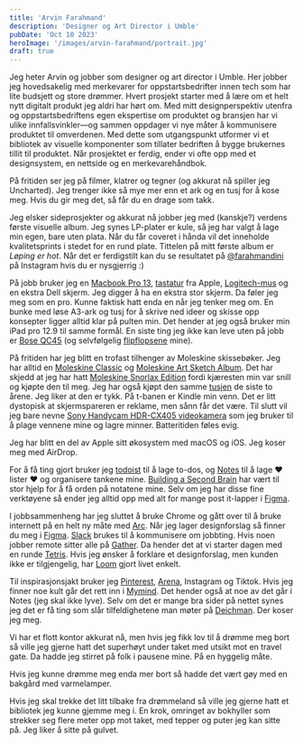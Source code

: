 ```yaml
---
title: 'Arvin Farahmand'
description: 'Designer og Art Director i Umble'
pubDate: 'Oct 10 2023'
heroImage: '/images/arvin-farahmand/portrait.jpg'
draft: true
---
```








<Question1/>

Jeg heter Arvin og jobber som designer og art director i Umble. Her jobber jeg hovedsakelig med merkevarer for oppstartsbedrifter innen tech som har lite budsjett og store drømmer.
Hvert prosjekt starter med å lære om et helt nytt digitalt produkt jeg aldri har hørt om. Med mitt designperspektiv utenfra og oppstartsbedriftens egen ekspertise om produktet og bransjen har
vi ulike innfallsvinkler—og sammen oppdager vi nye måter å kommunisere produktet til omverdenen. Med dette som utgangspunkt utformer vi et bibliotek av visuelle komponenter som tillater bedriften å
bygge brukernes tillit til produktet. Når prosjektet er ferdig, ender vi ofte opp med et designsystem, en nettside og en merkevarehåndbok.

På fritiden ser jeg på filmer, klatrer og tegner (og akkurat nå spiller jeg Uncharted). Jeg trenger ikke så mye mer enn et ark og en tusj for å kose meg. Hvis du gir meg det, så får du en drage som takk.

Jeg elsker sideprosjekter og akkurat nå jobber jeg med (kanskje?) verdens første visuelle album. Jeg synes LP-plater er kule, så jeg har valgt å lage min egen, bare uten plata.
Når du får coveret i hånda vil det inneholde kvalitetsprints i stedet for en rund plate. Tittelen på mitt første album er <em>Løping er hot</em>. Når det er ferdigstilt kan du 
se resultatet på [@farahmandini](https://www.tiktok.com/@farahmandini) på Instagram hvis du er nysgjerrig :)

<Question2/>

På jobb bruker jeg en [Macbook Pro 13](https://www.komplett.no/product/1215363/pc-nettbrett/pc-baerbar-laptop/macbook-pro-13-2022-256gb-stellargraa?channable=008081696400313231353336334c&gclid=CjwKCAjw38SoBhB6EiwA8EQVLgUvMuqNq9qO_GowsFtckGAYi2LGUEkzDXSlcRM4heFz29AmINR3oBoCsfcQAvD_BwE&gclsrc=aw.ds), [tastatur](https://www.apple.com/no/shop/product/MMMR3H/A/magic-keyboard-med-touch-id-og-talltastatur-for-mac-modeller-med-apple-chip-norsk-svarte-taster?fnode=4db36d3c98768f96b55a3f64d535c936c31389fe4ce2a17588b4520255e8033c00367c878542da19ec2c6aa8e712d602b2944e7472cb3e79be1ff44f1fa6ca0d0998e96f453cc42bb46754fe6e4ff846e70fdf5d591419f26ccc74e17409cae0cc468879b8cfb44ea6fbeceed4fd6ae7) fra Apple, [Logitech-mus](https://www.elkjop.no/product/pc-datautstyr-og-kontor/pc-tilbehor/mus-tastatur/pc-mus/logitech-mx-master-3s-for-mac-tradlos-mus-space-grey/539617) og en ekstra Dell skjerm. Jeg digger å ha en ekstra stor skjerm. Da føler jeg meg som en pro. Kunne faktisk hatt enda en når jeg tenker meg om. En bunke med løse A3-ark og tusj for å skrive ned ideer og skisse opp konsepter ligger alltid klar på pulten min. Det hender at jeg også bruker min iPad pro 12.9 til samme formål. En siste ting jeg ikke kan leve uten på jobb er [Bose QC45](https://www.komplett.no/product/1192605/tv-lyd-bilde/hodetelefoner-tilbehoer/hodetelefoner/bose-qc-45-traadloese-hodetelefoner-over-ear-sort?channable=0080816964003131393236303554&gclid=CjwKCAjw38SoBhB6EiwA8EQVLsxolJFf55lNKyIWqnJwJ0dE6KBw85rPK6WT4gwdoyoZWN-wPsMHphoCh08QAvD_BwE&gclsrc=aw.ds) (og selvfølgelig [flipflopsene](https://www.skoringen.no/adidas-badesandal-duramo-slide?productid=7279410910&gclid=Cj0KCQjwvL-oBhCxARIsAHkOiu3vaRkEA8OcQkhpNLO163ULCUG3qalWPkXE_4qowhRM9ek2F6EUZWcaAgC6EALw_wcB) mine).

På fritiden har jeg blitt en trofast tilhenger av Moleskine skissebøker. Jeg har alltid en [Moleskine Classic](https://www.ark.no/produkt/notatbok-moleskine-classic-hard-ulinj-8058647626642) og [Moleskine Art Sketch Album](https://www.tegne.no/produkt/moleskine-art-sketch-album-cahier-l-blank-black/). Det har skjedd at jeg har hatt [Moleskine Snorlax Edition](https://www.walmart.com/ip/Moleskine-Limited-Edition-Notebook-Pokemon-Snorlax-Pocket-Ruled-Hard-Cover-3-5-X-5-5-Other/237939910) fordi kjæresten min var snill og kjøpte den til meg. Jeg har også kjøpt den samme [tusjen](https://hobbyhimmelen.no/products/marvy-tehnical-drawing-pen-1-0mm?variant=30905333284917&currency=NOK&utm_medium=product_sync&utm_source=google&utm_content=sag_organic&utm_campaign=sag_organic&utm_term=&utm_campaign=Performance+Max&utm_source=adwords&utm_medium=ppc&hsa_acc=2006414813&hsa_cam=15645035223&hsa_grp=&hsa_ad=&hsa_src=x&hsa_tgt=&hsa_kw=&hsa_mt=&hsa_net=adwords&hsa_ver=3&gclid=CjwKCAjw38SoBhB6EiwA8EQVLsMFODF9gLopMXDiUyRJyd5hSh42MFI8ezqtfeGz0PwvFP5xU0KnsxoC92EQAvD_BwE) de siste to årene. Jeg liker at den er tykk. På t-banen er Kindle min venn. Det er litt dystopisk at skjermspareren er reklame, men sånn får det være. Til slutt vil jeg bare nevne [Sony Handycam HDR-CX405 videokamera](https://www.elkjop.no/product/sport-hobby-og-fritid/kamera-og-foto/videokamera/sony-handycam-hdr-cx405-videokamera-sort/HDRCX405BLK?gclid=CjwKCAjw38SoBhB6EiwA8EQVLm1iYC8baOJJB3Z385nPt80xGPtXrZdH4D98TkvJIZ2_ZLX8mNez3xoCIIwQAvD_BwE#specifications) som jeg bruker til å plage vennene mine og lagre minner. Batteritiden føles evig.

<Question3/>

Jeg har blitt en del av Apple sitt økosystem med macOS og iOS. Jeg koser meg med AirDrop.

For å få ting gjort bruker jeg [todoist](https://todoist.com/auth/login?success_page=%2Fapp%2F) til å lage to-dos, og [Notes](https://apps.apple.com/us/app/notes/id1110145109) til å lage ❤️ lister ❤️ og organisere tankene mine. [Building a Second Brain](https://www.goodreads.com/book/show/59616977-building-a-second-brain) har vært til stor hjelp for å få orden på notatene mine. Selv om jeg har disse fine verktøyene så ender jeg alltid opp med alt for mange post it-lapper i [Figma](https://www.figma.com/).

I jobbsammenheng har jeg sluttet å bruke Chrome og gått over til å bruke internett på en helt ny måte med [Arc](https://arc.net/). Når jeg lager designforslag så finner du meg i [Figma](https://www.figma.com/). [Slack](https://slack.com/) brukes til å kommunisere om jobbting. Hvis noen jobber remote sitter alle på [Gather](https://www.gather.town/). Da hender det at vi starter dagen med en runde [Tetris](https://tetris.com/play-tetris). Hvis jeg ønsker å forklare et designforslag, men kunden ikke er tilgjengelig, har [Loom](https://www.loom.com/) gjort livet enkelt.

Til inspirasjonsjakt bruker jeg [Pinterest](https://no.pinterest.com/), [Arena](https://www.are.na/), Instagram og Tiktok. Hvis jeg finner noe kult går det rett inn i [Mymind](https://mymind.com/). Det hender også at noe av det går i Notes (jeg skal ikke lyve). Selv om det er mange bra sider på nettet synes jeg det er få ting som slår tilfeldighetene man møter på [Deichman](https://deichman.no/). Der koser jeg meg.

<Question4/>

Vi har et flott kontor akkurat nå, men hvis jeg fikk lov til å drømme meg bort så ville jeg gjerne hatt det superhøyt under taket med utsikt mot en travel gate.
Da hadde jeg stirret på folk i pausene mine. På en hyggelig måte.

Hvis jeg kunne drømme meg enda mer bort så hadde det vært gøy med en bakgård med varmelamper.

Hvis jeg skal trekke det litt tilbake fra drømmeland så ville jeg gjerne hatt et bibliotek jeg kunne gjemme meg i.
En krok, omringet av bokhyller som strekker seg flere meter opp mot taket, med tepper og puter jeg kan sitte på. Jeg liker å sitte på gulvet.

